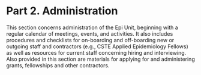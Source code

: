 # Part 2. Administration

This section concerns administration of the Epi Unit, beginning with a regular calendar of meetings, events, and activities. It also includes procedures and checklists for on-boarding and off-boarding new or outgoing staff and contractors (e.g., CSTE Applied Epidemiology Fellows) as well as resources for current staff concerning hiring and interviewing. Also provided in this section are materials for applying for and administering grants, fellowships and other contractors.


